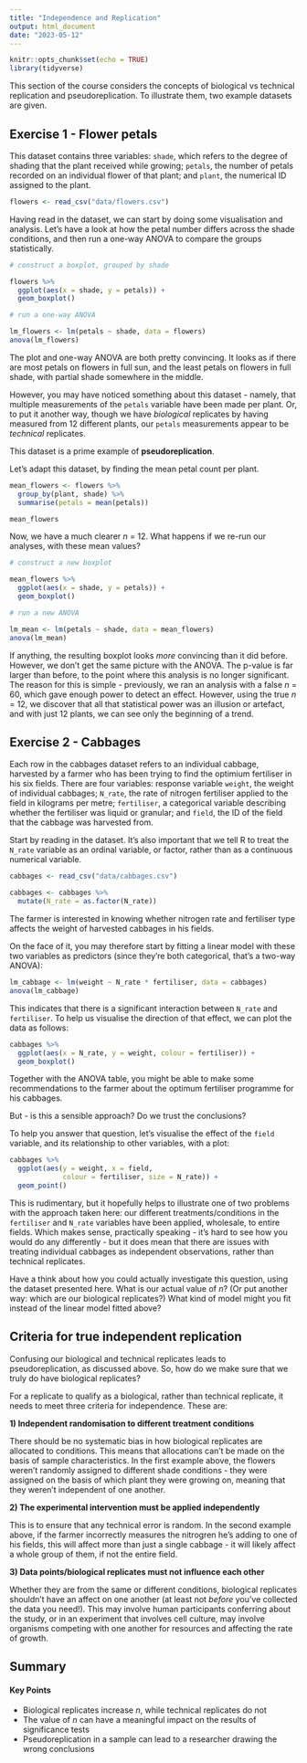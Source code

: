 ---
title: "Independence and Replication"
output: html_document
date: "2023-05-12"
---

```{r setup, include=FALSE}
knitr::opts_chunk$set(echo = TRUE)
library(tidyverse)
```

This section of the course considers the concepts of biological vs technical replication and pseudoreplication. To illustrate them, two example datasets are given.

## Exercise 1 - Flower petals

This dataset contains three variables: `shade`, which refers to the degree of shading that the plant received while growing; `petals`, the number of petals recorded on an individual flower of that plant; and `plant`, the numerical ID assigned to the plant.

```{r, results='hide', message=FALSE}
flowers <- read_csv("data/flowers.csv")
```

Having read in the dataset, we can start by doing some visualisation and analysis. Let's have a look at how the petal number differs across the shade conditions, and then run a one-way ANOVA to compare the groups statistically.

```{r}
# construct a boxplot, grouped by shade

flowers %>%
  ggplot(aes(x = shade, y = petals)) +
  geom_boxplot()

# run a one-way ANOVA

lm_flowers <- lm(petals ~ shade, data = flowers)
anova(lm_flowers)
```

The plot and one-way ANOVA are both pretty convincing. It looks as if there are most petals on flowers in full sun, and the least petals on flowers in full shade, with partial shade somewhere in the middle.

However, you may have noticed something about this dataset - namely, that multiple measurements of the `petals` variable have been made per plant. Or, to put it another way, though we have *biological* replicates by having measured from 12 different plants, our `petals` measurements appear to be *technical* replicates.

This dataset is a prime example of **pseudoreplication**.

Let's adapt this dataset, by finding the mean petal count per plant.

```{r, message=FALSE}
mean_flowers <- flowers %>%
  group_by(plant, shade) %>%
  summarise(petals = mean(petals))

mean_flowers
```

Now, we have a much clearer *n* = 12. What happens if we re-run our analyses, with these mean values?

```{r}
# construct a new boxplot

mean_flowers %>%
  ggplot(aes(x = shade, y = petals)) +
  geom_boxplot()

# run a new ANOVA

lm_mean <- lm(petals ~ shade, data = mean_flowers)
anova(lm_mean)
```

If anything, the resulting boxplot looks *more* convincing than it did before. However, we don't get the same picture with the ANOVA. The p-value is far larger than before, to the point where this analysis is no longer significant. The reason for this is simple - previously, we ran an analysis with a false *n* = 60, which gave enough power to detect an effect. However, using the true *n* = 12, we discover that all that statistical power was an illusion or artefact, and with just 12 plants, we can see only the beginning of a trend.

## Exercise 2 - Cabbages

Each row in the cabbages dataset refers to an individual cabbage, harvested by a farmer who has been trying to find the optimium fertiliser in his six fields. There are four variables: response variable `weight`, the weight of individual cabbages; `N_rate`, the rate of nitrogen fertiliser applied to the field in kilograms per metre; `fertiliser`, a categorical variable describing whether the fertiliser was liquid or granular; and `field`, the ID of the field that the cabbage was harvested from.

Start by reading in the dataset. It's also important that we tell R to treat the `N_rate` variable as an ordinal variable, or factor, rather than as a continuous numerical variable.

```{R, message=FALSE}
cabbages <- read_csv("data/cabbages.csv")

cabbages <- cabbages %>%
  mutate(N_rate = as.factor(N_rate))
```

The farmer is interested in knowing whether nitrogen rate and fertiliser type affects the weight of harvested cabbages in his fields.

On the face of it, you may therefore start by fitting a linear model with these two variables as predictors (since they're both categorical, that's a two-way ANOVA):

```{R}
lm_cabbage <- lm(weight ~ N_rate * fertiliser, data = cabbages)
anova(lm_cabbage)
```

This indicates that there is a significant interaction between `N_rate` and `fertiliser`. To help us visualise the direction of that effect, we can plot the data as follows:

```{R}
cabbages %>%
  ggplot(aes(x = N_rate, y = weight, colour = fertiliser)) +
  geom_boxplot()
```

Together with the ANOVA table, you might be able to make some recommendations to the farmer about the optimum fertiliser programme for his cabbages.

But - is this a sensible approach? Do we trust the conclusions?

To help you answer that question, let's visualise the effect of the `field` variable, and its relationship to other variables, with a plot:

```{R}
cabbages %>%
  ggplot(aes(y = weight, x = field, 
             colour = fertiliser, size = N_rate)) +
  geom_point()
```

This is rudimentary, but it hopefully helps to illustrate one of two problems with the approach taken here: our different treatments/conditions in the `fertiliser` and `N_rate` variables have been applied, wholesale, to entire fields. Which makes sense, practically speaking - it's hard to see how you would do any differently - but it does mean that there are issues with treating individual cabbages as independent observations, rather than technical replicates.

Have a think about how you could actually investigate this question, using the dataset presented here. What is our actual value of *n*? (Or put another way: which are our biological replicates?) What kind of model might you fit instead of the linear model fitted above?

## Criteria for true independent replication

Confusing our biological and technical replicates leads to pseudoreplication, as discussed above. So, how do we make sure that we truly do have biological replicates?

For a replicate to qualify as a biological, rather than technical replicate, it needs to meet three criteria for independence. These are:

**1) Independent randomisation to different treatment conditions**

There should be no systematic bias in how biological replicates are allocated to conditions. This means that allocations can't be made on the basis of sample characteristics. In the first example above, the flowers weren't randomly assigned to different shade conditions - they were assigned on the basis of which plant they were growing on, meaning that they weren't independent of one another.

**2) The experimental intervention must be applied independently**

This is to ensure that any technical error is random. In the second example above, if the farmer incorrectly measures the nitrogren he's adding to one of his fields, this will affect more than just a single cabbage - it will likely affect a whole group of them, if not the entire field.

**3) Data points/biological replicates must not influence each other**

Whether they are from the same or different conditions, biological replicates shouldn't have an affect on one another (at least not *before* you've collected the data you need!). This may involve human participants conferring about the study, or in an experiment that involves cell culture, may involve organisms competing with one another for resources and affecting the rate of growth.

## Summary

::: {.callout-tip}
#### Key Points

- Biological replicates increase *n*, while technical replicates do not
- The value of *n* can have a meaningful impact on the results of significance tests
- Pseudoreplication in a sample can lead to a researcher drawing the wrong conclusions
:::